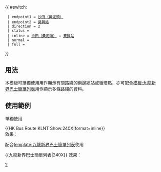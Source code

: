 {{ #switch: {{{format|}}}
  | endpoint1 = [[黃泥頭公共運輸交匯處|沙田（黃泥頭）]]
  | endpoint2 = [[葵興站公共運輸交匯處|葵興站]]
  | direction = 2
  | status = {{HK Bus Status|P}}
  | inline = [[黃泥頭公共運輸交匯處|沙田（黃泥頭）]] ↔ [[葵興站公共運輸交匯處|葵興站]]
  | normal =
  | full =
}}<noinclude>
==用法==
本模板可單獨使用用作顯示有關路綫的兩邊總站或循環點，亦可配合[[模板:九龍新界巴士簡單列表]]用作顯示多條路綫的資料。

==使用範例==
;單獨使用
<nowiki>{{HK Bus Route KLNT Show:240X|format=inline}}</nowiki><br>
效果：{{HK Bus Route KLNT Show:240X|format=inline}}

;配合[[template:九龍新界巴士簡單列表]]使用
<nowiki>{{九龍新界巴士簡單列表|240X}}</nowiki>
效果：{{九龍新界巴士簡單列表|240X}}
[[Category:九龍巴士路線模板|2]]</noinclude>
